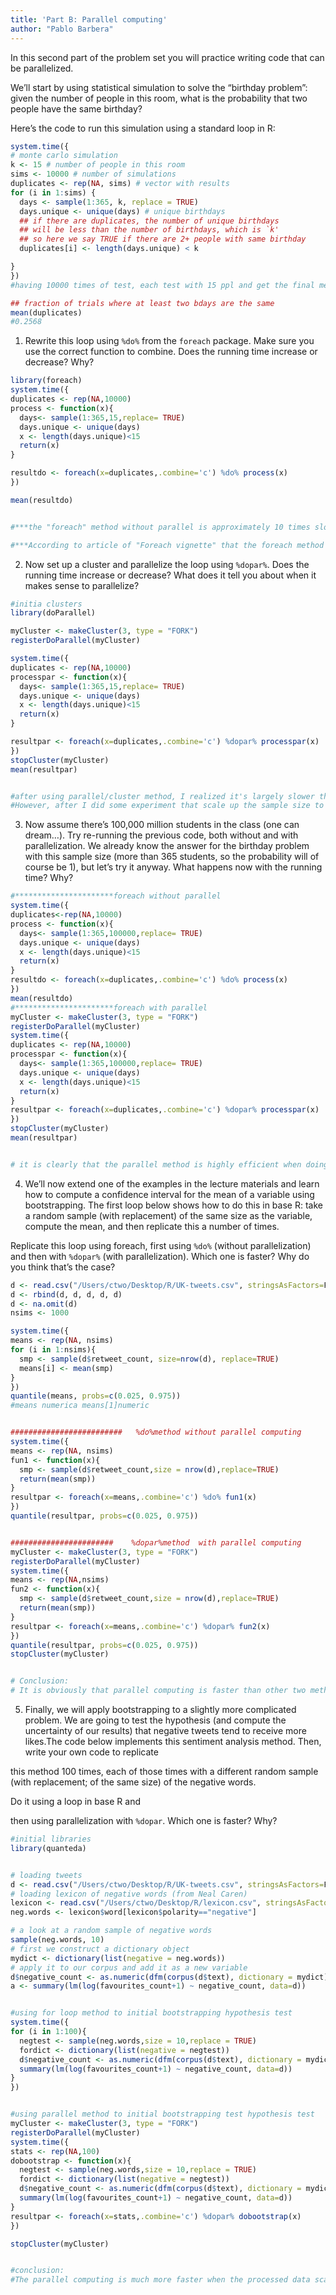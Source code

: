 ```yaml
---
title: 'Part B: Parallel computing'
author: "Pablo Barbera"
---
```


In this second part of the problem set you will practice writing code that can be parallelized. 

We'll start by using statistical simulation to solve the "birthday problem": given the number of people in this room, what is the probability that two people have the same birthday?

Here's the code to run this simulation using a standard loop in R:

```r
system.time({
# monte carlo simulation
k <- 15 # number of people in this room
sims <- 10000 # number of simulations 
duplicates <- rep(NA, sims) # vector with results
for (i in 1:sims) {
  days <- sample(1:365, k, replace = TRUE)
  days.unique <- unique(days) # unique birthdays
  ## if there are duplicates, the number of unique birthdays 
  ## will be less than the number of birthdays, which is `k'
  ## so here we say TRUE if there are 2+ people with same birthday
  duplicates[i] <- length(days.unique) < k

}
})
#having 10000 times of test, each test with 15 ppl and get the final mean of true/false 1/0

## fraction of trials where at least two bdays are the same
mean(duplicates)
#0.2568
```

1. Rewrite this loop using `%do%` from the `foreach` package. Make sure you use the correct function to combine. Does the running time increase or decrease? Why?

```r
library(foreach)
system.time({
duplicates <- rep(NA,10000)
process <- function(x){
  days<- sample(1:365,15,replace= TRUE)
  days.unique <- unique(days)
  x <- length(days.unique)<15
  return(x)
}

resultdo <- foreach(x=duplicates,.combine='c') %do% process(x)
})

mean(resultdo)


#***the "foreach" method without parallel is approximately 10 times slower than "for" loop

#***According to article of "Foreach vignette" that the foreach method differs from a for loop in that its return is a list of values, whereas a for loop has no value and uses side effects to convey its result.

```

2. Now set up a cluster and parallelize the loop using `%dopar%`. Does the running time increase or decrease? What does it tell you about when it makes sense to parallelize?

```r
#initia clusters
library(doParallel)

myCluster <- makeCluster(3, type = "FORK")
registerDoParallel(myCluster)

system.time({
duplicates <- rep(NA,10000)
processpar <- function(x){
  days<- sample(1:365,15,replace= TRUE)
  days.unique <- unique(days)
  x <- length(days.unique)<15
  return(x)
}

resultpar <- foreach(x=duplicates,.combine='c') %dopar% processpar(x)
})
stopCluster(myCluster)
mean(resultpar)


#after using parallel/cluster method, I realized it's largely slower than the foreach method not even mention the for loop.
#However, after I did some experiment that scale up the sample size to 100 times larger, the parallel method begins to work faster and as the sample size larger the parallel method is far more faster than any other methods.
```

3. Now assume there's 100,000 million students in the class (one can dream...). Try re-running the previous code, both without and with parallelization. We already know the answer for the birthday problem with this sample size (more than 365 students, so the probability will of course be 1), but let's try it anyway. What happens now with the running time? Why?

```r
#**********************foreach without parallel
system.time({
duplicates<-rep(NA,10000)
process <- function(x){
  days<- sample(1:365,100000,replace= TRUE)
  days.unique <- unique(days)
  x <- length(days.unique)<15
  return(x)
}
resultdo <- foreach(x=duplicates,.combine='c') %do% process(x)
})
mean(resultdo)
#**********************foreach with parallel
myCluster <- makeCluster(3, type = "FORK")
registerDoParallel(myCluster)
system.time({
duplicates <- rep(NA,10000)
processpar <- function(x){
  days<- sample(1:365,100000,replace= TRUE)
  days.unique <- unique(days)
  x <- length(days.unique)<15
  return(x)
}
resultpar <- foreach(x=duplicates,.combine='c') %dopar% processpar(x)
})
stopCluster(myCluster)
mean(resultpar)


# it is clearly that the parallel method is highly efficient when doing large scale data process eg million level dataset. To sum, it seems like parallel computing is not suitable for small scale dataset since it somehow needs certain time to initialize the workflow.
```

4. We'll now extend one of the examples in the lecture materials and learn how to compute a confidence interval for the mean of a variable using bootstrapping. The first loop below shows how to do this in base R: take a random sample (with replacement) of the same size as the variable, compute the mean, and then replicate this a number of times.

Replicate this loop using foreach, first using `%do%` (without parallelization) and then with `%dopar%` (with parallelization). Which one is faster? Why do you think that's the case?


```r
d <- read.csv("/Users/ctwo/Desktop/R/UK-tweets.csv", stringsAsFactors=F)
d <- rbind(d, d, d, d, d)
d <- na.omit(d)
nsims <- 1000

system.time({
means <- rep(NA, nsims)
for (i in 1:nsims){
  smp <- sample(d$retweet_count, size=nrow(d), replace=TRUE)
  means[i] <- mean(smp)
}
})
quantile(means, probs=c(0.025, 0.975))
#means numerica means[1]numeric


#########################   %do%method without parallel computing
system.time({
means <- rep(NA, nsims)
fun1 <- function(x){
  smp <- sample(d$retweet_count,size = nrow(d),replace=TRUE)
  return(mean(smp))
}
resultpar <- foreach(x=means,.combine='c') %do% fun1(x)
})
quantile(resultpar, probs=c(0.025, 0.975))


#######################    %dopar%method  with parallel computing
myCluster <- makeCluster(3, type = "FORK")
registerDoParallel(myCluster)
system.time({
means <- rep(NA,nsims)
fun2 <- function(x){
  smp <- sample(d$retweet_count,size = nrow(d),replace=TRUE)
  return(mean(smp))
}
resultpar <- foreach(x=means,.combine='c') %dopar% fun2(x)
})
quantile(resultpar, probs=c(0.025, 0.975))
stopCluster(myCluster)


# Conclusion:
# It is obviously that parallel computing is faster than other two method when dataset is large scale since dopar method is design to parallel computing when the methods are all the same while procesing the large dataset.
```


5. Finally, we will apply bootstrapping to a slightly more complicated problem. We are going to test the hypothesis (and compute the uncertainty of our results) that negative tweets tend to receive more likes.The code below implements this sentiment analysis method. Then, write your own code to replicate 

this method 100 times, each of those times with a different random sample (with replacement; of the same size) of the negative words.

Do it using a loop in base R and 

then using parallelization with `%dopar`. Which one is faster? Why?


```r
#initial libraries
library(quanteda)


# loading tweets
d <- read.csv("/Users/ctwo/Desktop/R/UK-tweets.csv", stringsAsFactors=F)
# loading lexicon of negative words (from Neal Caren)
lexicon <- read.csv("/Users/ctwo/Desktop/R/lexicon.csv", stringsAsFactors=F)
neg.words <- lexicon$word[lexicon$polarity=="negative"]

# a look at a random sample of negative words
sample(neg.words, 10)
# first we construct a dictionary object
mydict <- dictionary(list(negative = neg.words))
# apply it to our corpus and add it as a new variable
d$negative_count <- as.numeric(dfm(corpus(d$text), dictionary = mydict))
a <- summary(lm(log(favourites_count+1) ~ negative_count, data=d))


#using for loop method to initial bootstrapping hypothesis test
system.time({
for (i in 1:100){
  negtest <- sample(neg.words,size = 10,replace = TRUE)
  fordict <- dictionary(list(negative = negtest))
  d$negative_count <- as.numeric(dfm(corpus(d$text), dictionary = mydict))
  summary(lm(log(favourites_count+1) ~ negative_count, data=d))
}
})


#using parallel method to initial bootstrapping test hypothesis test
myCluster <- makeCluster(3, type = "FORK")
registerDoParallel(myCluster)
system.time({
stats <- rep(NA,100)
dobootstrap <- function(x){
  negtest <- sample(neg.words,size = 10,replace = TRUE)
  fordict <- dictionary(list(negative = negtest))
  d$negative_count <- as.numeric(dfm(corpus(d$text), dictionary = mydict))
  summary(lm(log(favourites_count+1) ~ negative_count, data=d))
}
resultpar <- foreach(x=stats,.combine='c') %dopar% dobootstrap(x)
})

stopCluster(myCluster)


#conclusion:
#The parallel computing is much more faster when the processed data scale is large and more efficient than the for loop method

```